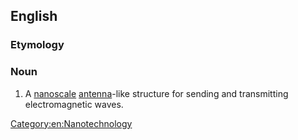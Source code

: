 ==English==
===Etymology===

{{prefix|nano|antenna|lang=en}}

===Noun===
{{en-noun|nanoantennas|nanoantennae}}

#A [[nanoscale]] [[antenna]]-like structure for sending and transmitting electromagnetic waves.

[[Category:en:Nanotechnology]]